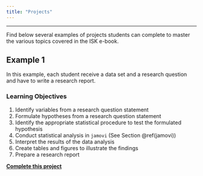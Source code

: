 ```yaml
---
title: "Projects"
---
```


----

Find below several examples of projects students can complete to master the various topics covered in the ISK e-book.

## Example 1

In this example, each student receive a data set and a research question and have to write a research report.

### Learning Objectives

1. Identify variables from a research question statement
2. Formulate hypotheses from a research question statement
3. Identify the appropriate statistical procedure to test the formulated hypothesis
4. Conduct statistical analysis in `jamovi` (See Section \@ref(jamovi))
5. Interpret the results of the data analysis
6. Create tables and figures to illustrate the findings
7. Prepare a research report

[**Complete this project**](https://bit.ly/3yxkvbH) 


